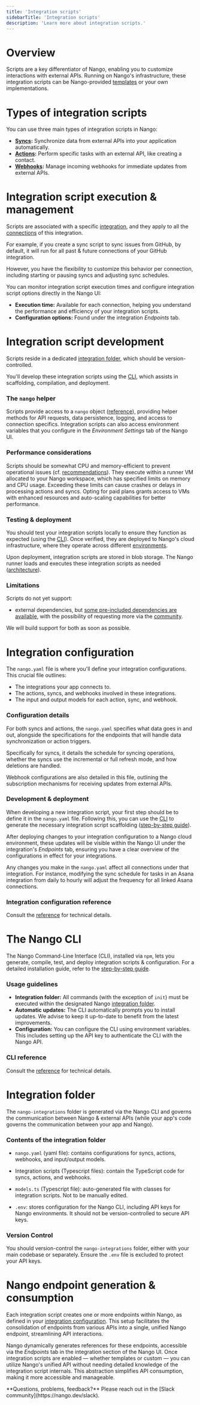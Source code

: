 ```yaml
---
title: 'Integration scripts'
sidebarTitle: 'Integration scripts'
description: 'Learn more about integration scripts.'
---
```


# Overview

Scripts are a key differentiator of Nango, enabling you to customize interactions with external APIs. Running on Nango's infrastructure, these integration scripts can be Nango-provided [templates](/understand/concepts/templates) or your own implementations.

# Types of integration scripts

You can use three main types of integration scripts in Nango:

- **[Syncs](/understand/concepts/syncs):** Synchronize data from external APIs into your application automatically.
- **[Actions](/understand/concepts/actions):** Perform specific tasks with an external API, like creating a contact.
- **[Webhooks](/understand/concepts/webhooks):** Manage incoming webhooks for immediate updates from external APIs.

# Integration script execution & management

Scripts are associated with a specific [integration](/understand/concepts/integrations), and they apply to all the [connections](/understand/concepts/connections) of this integration.

For example, if you create a sync script to sync issues from GitHub, by default, it will run for all past & future connections of your GitHub integration.

However, you have the flexibility to customize this behavior per connection, including starting or pausing syncs and adjusting sync schedules.

You can monitor integration script execution times and configure integration script options directly in the Nango UI:
- **Execution time:** Available for each connection, helping you understand the performance and efficiency of your integration scripts.
- **Configuration options:** Found under the integration _Endpoints_ tab.

# Integration script development

Scripts reside in a dedicated [integration folder](#integration-folder), which should be version-controlled.

You'll develop these integration scripts using the [CLI](#the-nango-cli), which assists in scaffolding, compilation, and deployment.

### The `nango` helper

Scripts provide access to a `nango` object ([reference](/reference/scripts)), providing helper methods for API requests, data persistence, logging, and access to connection specifics. Integration scripts can also access environment variables that you configure in the _Environment Settings_ tab of the Nango UI.

### Performance considerations

Scripts should be somewhat CPU and memory-efficient to prevent operational issues (cf. [recommendations](/guides/customize/handle-large-datasets)). They execute within a runner VM allocated to your Nango workspace, which has specified limits on memory and CPU usage. Exceeding these limits can cause crashes or delays in processing actions and syncs. Opting for paid plans grants access to VMs with enhanced resources and auto-scaling capabilities for better performance.

### Testing & deployment

You should test your integration scripts locally to ensure they function as expected (using the [CLI](#the-nango-cli)). Once verified, they are deployed to Nango's cloud infrastructure, where they operate across different [environments](/understand/concepts/environments).

Upon deployment, integration scripts are stored in blob storage. The Nango runner loads and executes these integration scripts as needed ([architecture](/understand/concepts/architecture)).

### Limitations

Scripts do not yet support:
- external dependencies, but [some pre-included dependencies are available](/reference/scripts##pre-included-dependencies), with the possibility of requesting more via the [community](https://nango.dev/slack).

We will build support for both as soon as possible.

# Integration configuration

The `nango.yaml` file is where you'll define your integration configurations. This crucial file outlines:

- The integrations your app connects to.
- The actions, syncs, and webhooks involved in these integrations.
- The input and output models for each action, sync, and webhook.

### Configuration details
For both syncs and actions, the `nango.yaml` specifies what data goes in and out, alongside the specifications for the endpoints that will handle data synchronization or action triggers.

Specifically for syncs, it details the schedule for syncing operations, whether the syncs use the incremental or full refresh mode, and how deletions are handled.

Webhook configurations are also detailed in this file, outlining the subscription mechanisms for receiving updates from external APIs.

### Development & deployment
When developing a new integration script, your first step should be to define it in the `nango.yaml` file. Following this, you can use the [CLI](#the-nango-cli) to generate the necessary integration script scaffolding ([step-by-step guide](/guides/customize/create-a-custom-integration)).

After deploying changes to your integration configuration to a Nango cloud environment, these updates will be visible within the Nango UI under the integration's _Endpoints_ tab, ensuring you have a clear overview of the configurations in effect for your integrations.

Any changes you make in the `nango.yaml` affect all connections under that integration. For instance, modifying the sync schedule for tasks in an Asana integration from daily to hourly will adjust the frequency for all linked Asana connections.

### Integration configuration reference

Consult the [reference](/reference/integration-configuration) for technical details.

# The Nango CLI

The Nango Command-Line Interface (CLI), installed via `npm`, lets you generate, compile, test, and deploy integration scripts & configuration. For a detailed installation guide, refer to the [step-by-step guide](/guides/customize/setup).

### Usage guidelines
- **Integration folder:** All commands (with the exception of `init`) must be executed within the designated Nango [integration folder](#integration-folder).
- **Automatic updates:** The CLI automatically prompts you to install updates. We advise to keep it up-to-date to benefit from the latest improvements.
- **Configuration:** You can configure the CLI using environment variables. This includes setting up the API key to authenticate the CLI with the Nango API.

### CLI reference

Consult the [reference](/reference/cli) for technical details.


# Integration folder

The `nango-integrations` folder is generated via the Nango CLI and governs the communication between Nango & external APIs (while your app's code governs the communication between your app and Nango).

### Contents of the integration folder
- `nango.yaml` (yaml file): contains configurations for syncs, actions, webhooks, and input/output models.

- Integration scripts (Typescript files): contain the TypeScript code for syncs, actions, and webhooks.

- `models.ts` (Typescript file): auto-generated file with classes for integration scripts. Not to be manually edited.

- `.env`: stores configuration for the Nango CLI, including API keys for Nango environments. It should not be version-controlled to secure API keys.

### Version Control
You should version-control the `nango-integrations` folder, either with your main codebase or separately. Ensure the `.env` file is excluded to protect your API keys.

# Nango endpoint generation & consumption

Each integration script creates one or more endpoints within Nango, as defined in your [integration configuration](#integration-configuration). This setup facilitates the consolidation of endpoints from various APIs into a single, unified Nango endpoint, streamlining API interactions.

Nango dynamically generates references for these endpoints, accessible via the _Endpoints_ tab in the integration section of the Nango UI. Once integration scripts are enabled — whether templates or custom — you can utilize Nango's unified API without needing detailed knowledge of the integration script internals. This abstraction simplifies API consumption, making it more accessible and manageable.

<Tip>
**Questions, problems, feedback?** Please reach out in the [Slack community](https://nango.dev/slack).
</Tip>

